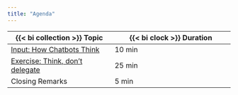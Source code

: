 ```yaml
---
title: "Agenda"
---
```


| {{< bi collection >}} Topic | {{< bi clock >}} Duration |
|-------|--------|
| [Input: How Chatbots Think](wie-chatbots-denken/index.qmd) | 10 min |
| [Exercise: Think, don't delegate](../exercises/exercise-1/index.qmd) | 25 min |
| Closing Remarks | 5 min|
